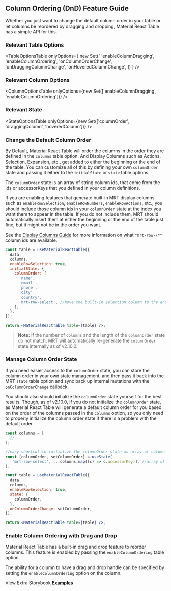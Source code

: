 
<Head>
  <title>{'Column Ordering/DnD Guide - Material React Table V2 Docs'}</title>
  <meta
    name="description"
    content="How to use and customize the column ordering and drag and drop features of Material React Table"
  />
</Head>

## Column Ordering (DnD) Feature Guide

Whether you just want to change the default column order in your table or let columns be reordered by dragging and dropping, Material React Table has a simple API for this.

### Relevant Table Options

<TableOptionsTable
  onlyOptions={
    new Set([
      'enableColumnDragging',
      'enableColumnOrdering',
      'onColumnOrderChange',
      'onDraggingColumnChange',
      'onHoveredColumnChange',
    ])
  }
/>

### Relevant Column Options

<ColumnOptionsTable
  onlyOptions={new Set(['enableColumnDragging', 'enableColumnOrdering'])}
/>

### Relevant State

<StateOptionsTable
  onlyOptions={new Set(['columnOrder', 'draggingColumn', 'hoveredColumn'])}
/>

### Change the Default Column Order

By Default, Material React Table will order the columns in the order they are defined in the `columns` table option. And Display Columns such as Actions, Selection, Expansion, etc., get added to either the beginning or the end of the table. You can customize all of this by defining your own `columnOrder` state and passing it either to the `initialState` or `state` table options.

The `columnOrder` state is an array of string column ids, that come from the ids or accessorKeys that you defined in your column definitions.

If you are enabling features that generate built-in MRT display columns such as `enableRowSelection`, `enableRowNumbers`, `enableRowActions`, etc., you should include those column ids in your `columnOrder` state at the index you want them to appear in the table. If you do not include them, MRT should automatically insert them at either the beginning or the end of the table just fine, but it might not be in the order you want.

See the [Display Columns Guide](/docs/guides/display-columns) for more information on what `"mrt-row-\*"` column ids are available.

```jsx
const table = useMaterialReactTable({
  data,
  columns,
  enableRowSelection: true,
  initialState: {
    columnOrder: [
      'name',
      'email',
      'phone',
      'city',
      'country',
      'mrt-row-select', //move the built-in selection column to the end of the table
    ],
  },
});

return <MaterialReactTable table={table} />;
```

> **Note:** If the number of `columns` and the length of the `columnOrder` state do not match, MRT will automatically re-generate the `columnOrder` state internally as of v2.10.0.

### Manage Column Order State

If you need easier access to the `columnOrder` state, you can store the column order in your own state management, and then pass it back into the MRT `state` table option and sync back up internal mutations with the `onColumnOrderChange` callback.

You should also should initialize the `columnOrder` state yourself for the best results. Though, as of v2.10.0, if you do not initialize the `columnOrder` state, as Material React Table will generate a default column order for you based on the order of the columns passed in the `columns` option, so you only need to properly initialize the column order state if there is a problem with the default order.

```jsx
const columns = [
  //...
];

//easy shortcut to initialize the columnOrder state as array of column ids
const [columnOrder, setColumnOrder] = useState(
  ['mrt-row-select', ...columns.map((c) => c.accessorKey)], //array of column ids (Initializing is optional as of v2.10.0)
);

const table = useMaterialReactTable({
  data,
  columns,
  enableRowSelection: true,
  state: {
    columnOrder,
  },
  onColumnOrderChange: setColumnOrder,
});

return <MaterialReactTable table={table} />;
```

### Enable Column Ordering with Drag and Drop

Material React Table has a built-in drag and drop feature to reorder columns. This feature is enabled by passing the `enableColumnOrdering` table option.

The ability for a column to have a drag and drop handle can be specified by setting the `enableColumnOrdering` option on the column.

<DNDExample />

View Extra Storybook **[Examples](https://www.material-react-table.dev/?path=/story/features-column-ordering-examples)**
